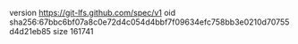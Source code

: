 version https://git-lfs.github.com/spec/v1
oid sha256:67bbc6bf07a8c0e72d4c054d4bbf7f09634efc758bb3e0210d70755d4d21eb85
size 161741
